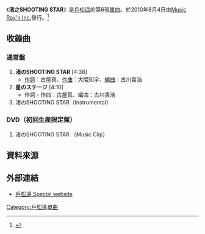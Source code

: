 {{Infobox Single
| Name           = 渚之SHOOTING STAR
| Artist         = [[戶松遙|戶松遙]]
| Cover          = 渚のSHOOTING_STAR(初回生産限定盤).jpg
| Album          = 
| A-side         = 渚之SHOOTING STAR
| B-side         = 星のステージ
| Released       = 2010年8月4日
| Format         = [[單曲|單曲]]
| Recorded       = 2010年<br/ >
| Genre          = [[J-POP|J-POP]]
| Length         = 13分32秒
| Label          = [[Music_Ray'n_Inc.|Music Ray'n Inc.]]
| Writer         = 古屋真（全作詞、作曲#2）、大隈知宇（作曲#1）
| Producer       =
| Certification  =
| Chart position = * 週間最高順位第19位（[[Oricon|Oricon]]）<ref>http://www.oricon.co.jp/search/result.php?kbn=js&types=rnk&year=2010&month=8&week=3&submit4.x=30&submit4.y=5</ref>
| Last single    = [[Girls,_Be_Ambitious.|Girls, Be Ambitious.]] <br/> （2010年）
| This single    = '''渚之SHOOTING STAR''' <br/> （2010年）
| Next single    = [[Baby_Baby_Love|Baby Baby Love]] <br/> （2010年）
}}
{{Japanese|japanese=渚のSHOOTING STAR|romaji=Nagisa no Shooting Star}}
《'''渚之SHOOTING STAR'''》是[[戶松遥|戶松遥]]的第6張[[單曲|單曲]]。於2010年8月4日由[[Music_Ray'n_Inc.|Music Ray'n Inc.]]發行。<ref>{{Cite web |url=http://www.tomatsuharuka.com/disco/index.html |title=存档副本 |access-date=2010-08-15 |archive-date=2010-03-10 |archive-url=https://web.archive.org/web/20100310013707/http://www.tomatsuharuka.com/disco/index.html |dead-url=no }}</ref>

== 收錄曲 ==
=== 通常盤 ===
# '''渚のSHOOTING STAR''' [4:38]
#* [[作詞|作詞]]：古屋真、[[作曲|作曲]]：大隈知宇、[[編曲|編曲]]：古川貴浩
# '''星のステージ''' [4:10]
#* 作詞・作曲：古屋真、編曲：古川貴浩
# 渚のSHOOTING STAR（Instrumental）

=== DVD（初回生産限定盤） ===  
# 渚のSHOOTING STAR （Music Clip）

==資料來源==
<references />

== 外部連結 ==
* {{ja}}[https://web.archive.org/web/20081218094553/http://www.tomatsuharuka.com/ 戶松遥 Special website]

{{Single-stub}}
{{戶松遙}}
{{DEFAULTSORT:Nagisa no Shooting Star}}
[[Category:戶松遙單曲|Category:戶松遙單曲]]
